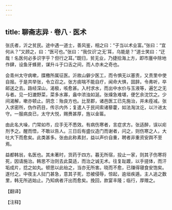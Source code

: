```yaml
---
---
---
```

title: 聊斋志异 · 卷八 · 医术
---

张氏者，沂之贫民。途中遇一道士，善风鉴，相之曰：“子当以术业富。”张曰：“宜何从？”又顾之，曰：“医可也。”张曰：“我仅识‘之无’耳，乌能是？”道士笑曰：“迂哉！名医何必多识字乎？但行之耳。”既归，贫无业，乃捷拾海上方，即市廛中除地作肆，设鱼牙蜂房，谋升斗于口舌之间，而人亦未之奇也。

会青州太守病嗽，牒檄所属征医。沂故山僻少医工，而令惧无以塞责，又责里中使自报。于是共举张，令立召之。张方痰喘不能自疗，闻命大惧，固辞。令弗听，卒邮送之去。路经深山，渴极，咳愈甚。入村求水，而出中水价与玉液等，遍乞之无与者。见一妇漉野菜，菜多水寡，盎中浓浊如涎。张燥急难堪，便乞余沈饮之。少间渴解，嗽亦顿止。阴念：殆良方也。比至郡，诸邑医工已先施治，并未痊减。张入求密所，伪作药目，传示内外；复遣人于民间索诸藜藿，如法淘汰讫，以汁进太守。一服病良已，太守大悦，赐赉甚厚，旌以金匾。

由此名大噪，门常如市，应手无不悉效。有病伤寒者，言症求方。张适醉，误以疟剂予之。醒而悟，不敢以告人。三日后有盛仪造门而谢者，问之，则伤寒之人，大吐大下而愈矣。此类甚多。张由此称素封，益以声价自重，聘者非重资安舆不至焉。

益都韩翁，名医也。其未著时，货药于四方。暮无所宿，投止一家，则其子伤寒将死，因请施治。韩思不治则去此莫适，而治之诚无术。往复趾踱，以手搓体，而汗垢成片，捻之如丸。顿思以此绐之，当亦无所害。晓而不愈，已赚得寝食安饱矣。遂付之。中夜主人挝门甚急，意其子死，恐被侵辱，惊起，逾垣疾遁。主人追之数里，韩无所逃始止。乃知病者汗出而愈矣。挽回，款宴丰隆；临行，厚赠之。

【翻译】

【注释】

